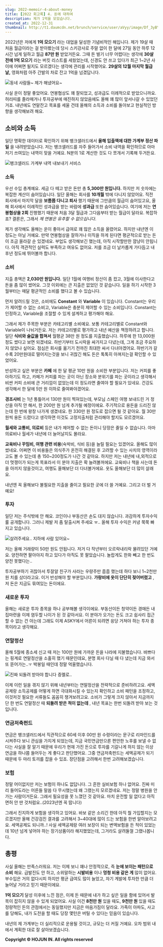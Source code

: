 ```yaml
---
slug: 2022-memoir-4-about-money
title: [2022 회고록] 4. 돈에 대하여
description: 제가 1억을 모았습니다.
created_at: 2022-12-31
thumbnail: http://t1.daumcdn.net/brunch/service/user/aVyy/image/Df_3yBYQMh3xciKKOwBGfCavQJE.jpg
---
```


2022년은 저에게 **1억 모으기** 라는 대업을 달성한 기념비적인 해입니다. 제가 19살 때 처음 월급이라는 걸 받아봤는데 당시
스키강사로 주말 없이 한 달에 27일 동안 하루 12시간 넘게 일하고 월급 **87만 원** 받았거든요. 그때 돈 벌기 너무 어렵다는 생각에
**30살 전에 1억 모으기** 라는 버킷 리스트를 세웠었는데, 신경도 안 쓰고 있다가 최근 1~2년 사이에 어쩌면 될지도 모르겠다는 생각에
관리를 시작했어요. **29살의 12월 마지막 월급날,** 영화처럼 아주 간발의 차로 잔고 1억을 넘겼답니다.

![](http://t1.daumcdn.net/brunch/service/user/aVyy/image/WFRlIXpHfpir9je3l_zEd32rosc.jpg)동네
사람들~ 제가 해냈어요~

사실 운이 정말 좋았어요. 연봉협상도 꽤 잘되었고, 성과급도 이례적으로 받았으니까요. 허리띠를 졸라매거나 투자공부에 매진하지 않았음에도 올해
꽤 많이 앞서나갈 수 있었던 거죠. 내년에도 연말잔고 목표를 세울 건데 올해의 소득과 소비를 돌아보고 현실적인 방향을 생각해보려 해요.

## 소비와 소득

일단 명확한 데이터로 확인하기 위해 뱅크샐러드에서 **올해 입출액에 대한 가계부 정산 파일** 을 내려받았습니다. 저는 뱅크샐러드를 자주
들어가서 소비 내역을 확인하므로 아마 저기 쓰여있는 내역이 맞을 거예요. N분의 1로 계산한 것도 다 쪼개서 기록해 두거든요.

![](http://t1.daumcdn.net/brunch/service/user/aVyy/image/grW6bpmIb3HyjJQW1DXOJZJDZbQ.png)뱅크샐러드
가계부 내역 내보내기 서비스

### 소득

우선 수입 총계예요. 세금 다 떼고 받은 돈만 총 **5,300만 원입니다.** 하지만 저 숫자에는 복잡한 계산이 숨어있습니다. 일단 올해는
회사를 **10개월** 밖에 다니지 않았어요. 직전 회사에서 마지막 달을 **보름쯤 다니고 퇴사** 했기 때문에 그만큼의 월급이 숨어있고요,
올해 회사에서 이례적인 성과급을 받는 바람에 **성과급** 또한 숨어있습니다. 여기에 저는 **연봉협상을 2회** 진행했기 때문에 처음 3달
월급과 그다음부터 받는 월급이 달라요. 복잡하죠? 결론은, 그래서 _제 연봉은 유추할 수 없으십니다_.

제가 생각해도 올해는 운이 좋아서 급여로 꽤 많은 소득을 올렸어요. 하지만 내년엔 이 정도는 아닐 거예요. 만약 연봉협상을 잘하거나 이직을
하게 된다면 평균적으로 받는 돈이 조금 올라갈 순 있겠네요. 부업도 생각해보긴 했는데, 아직 시작할만한 깜냥이 안됩니다. 아직 객관적인
실력도 부족하고 여유도 없어요. 저를 조금 더 날카롭게 가다듬고 내후년 정도에 뛰어볼까 합니다.

### 소비

지출 총액은 **2,030만 원입니다.** 일단 1월에 여행비 정산이 좀 컸고, 3월에 이사한다고 돈을 좀 많이 썼어요. 그것 이외에는 큰
지출은 없었던 것 같습니다. 일을 하기 시작한 3월부터는 매달 평균적인 소비를 했다고 볼 수 있습니다.

먼저 알려드릴 것은, 소비에도 **Constant** 와 **Variable** 이 있습니다. Constant는 우리가 제어할 수 없는
소비고, Variable은 충분히 제어할 수 있는 소비입니다. Constant는 인정하고, Variable을 조절할 수 있게 설계하고
평가해야 해요.

그래서 제가 주목한 부분은 카테고리별 소비예요. 보통 카테고리별로 Constant와 Variable이 나뉘거든요. 저는 카테고리별로 평가하고
내년 예산을 책정하려고 합니다. 일단 **식비와 술값을 합쳐서** 월평균 38만 원 정도를 지출했습니다. 하루에 한 13,000원 정도
썼다고 보면 되겠네요. 하반기부터 도시락을 싸가지고 다녔는데, 그게 조금 주요하지 않았나 싶어요. 점심은 회사를 옮기기 전까진 최대한 싸서
다녀야겠어요. 하반기가 갈수록 20만원대로 떨어지는것을 보니 귀찮긴 해도 돈은 톡톡히 아껴지는걸 확인할 수 있었어요.

반성하고 싶은 부분은 **카페** 에 한 달 평균 10만 원을 소비한 부분입니다. 저는 커피를 좋아하기도 하고, 카페가 커피를 파는 곳이
아닌 장소와 분위기를 파는 곳이라고 생각해서 비싼 커피 소비에 큰 거리낌이 없었는데 이 정도라면 줄여야 할 필요가 있네요. 건강도 생각해서
한 달에 5만 원 이하로 줄여봐야겠어요.

**경조사비** 는 1년 통틀어서 130만 원이 찍혀있는데, 부모님 스페인 여행 보내드린 거 정산을 아직 안 해서, 한 200만 원 넘게
추가될 예정이에요. 주기적으로 용돈을 드리진 않는데 한 번에 왕창 나가게 생겼네요. 한 330만 원 정도로 잡으면 될 것 같아요. 월 30만
원씩 용돈 드렸다고 생각하면 이것도 고정지출처럼 관리해야 할지도 모르겠어요.

**월세와 교통비, 의료비** 등은 내가 제어할 수 없는 돈이니 당장은 줄일 수 없습니다. 아마 의료비나 월세가 내년에 더 늘어날지도
몰라요.

**교육비나 꾸밈비, 여행 관련 비용**(숙박비, 식비 등)을 늘릴 필요는 있겠어요. 올해도 많이 썼네요. 어쩌면 이 비용들은 의식주가
온전히 해결된 후 고려할 수 있는 사치의 영역이라고도 볼 수 있는데 총 150~200정도가 나간 것 같아요. 하지만 저는 내년에 내,외적으로
더 멋쟁이가 되는게 목표라서 이 분야 지출은 확 늘려볼꺼에요. 교육비나 책을 사는데 돈을 아끼지 않을것이고, 여행도 올해보단 더
다녀볼거에요. 옷도 올해보단 더 많이 살래요.

내년엔 꼭 올해보다 불필요한 지출을 줄이고 필요한 곳에 더 쓸 거예요. 그리고 더 벌 거예요!

### 투자

일단 저는 주식밖에 안 해요. 코인이나 부동산은 손도 대지 않습니다. 과감하게 투자수익률 공개합니다. 그러니 제발 저 좀 탈출시켜 주세요
ㅠ.. 올해 투자 수익은 커녕 쭉쭉 빠지고 있습니다.

![](http://t1.daumcdn.net/brunch/service/user/aVyy/image/sNxLhhXqmisgqrwvPRRDQopPe00.png)살려주세요..
지하에 사람 있어요~

저는 올해 거래량이 50만 원도 안됩니다. 저거 다 작년부터 오르락내리락 물려있던 거예요. 양전하면 팔아야지 하고 있다가 아직도 못
팔았습니다. 놀랍게도 한화 빼고 한 번도 양전 못했다는..

투자공부하기 귀찮아서 투잘알 친구가 사라는 우량주만 줍줍 했는데 하다 보니 1~2천만 원 치를 샀더라고요. 이거 반성해야 할 부분입니다.
**가랑비에 옷이 단단히 젖어버렸고** , 저 돈은 지금도 묶여있는 돈이에요.

### 새로운 투자

올해는 새로운 투자 종목을 하나 공부해볼 생각이에요. 부동산이든 청약이든 경매든 내 집마련을 이제 염두할 나이가 된 것 같아서요. 이 분야가
오가는 돈도 크고 쉽사리 접근할 수 없는 건 아는데 그래도 이제 ASKY에서 어른이 되려면 응당 거쳐야 하는 투자 종목이라고 생각해요.

### 연말정산

올해 5월에 종소세 신고 때 저는 100만 원에 가까운 돈을 나라에 지불했습니다. 바쁘다는 핑계로 연말정산을 소홀히 했기 때문인데요, 분명
회사 다닐 때 다 냈는데 지금 와서 또 뜯어가는..ㅜ 박봉일 때인데 정말 억울했습니다.

![](http://t1.daumcdn.net/brunch/service/user/aVyy/image/96PuaFW6LMBUCfKlq-9EYlu5xvg.jpeg)진짜
되돌려 받아야 합니다 증멜로..

이제 이런 일을 겪지 않기 위해 내년부터는 연말정산을 전략적으로 준비하려고요. 세액공제랑 소득공제를 어떻게 하면 극대화시킬 수 있는지
확인하고 소비 패턴을 조정하고, 이것저것 필요한 서류들도 꼼꼼히 챙겨보려고요. 소비가 그렇게 크지 않아서 지금까지 단 한 번도 연말정산 때
**되돌려 받은 적이 없는데** , 내년 목표는 한번 되돌려 받아 보는 것입니다.

### 연금저축펀드

연금은 뱅크샐러드에서 직관적으로 60세 이후 00만 원 수령이라는 문구로 리마인드를 시켜주다 보니 관심을 가지게 되었는데, 지금
국민연금만으론 편안한 노후를 보낼 수 없다는 사실을 잘 알기 때문에 우리가 현재 가진 돈으로 투자를 기갈나게 하지 않는 이상 연금을 하나쯤
들어두는 게 좋다고 판단했어요. 그중 연금저축펀드는 세액공제가 되기 때문에 두 마리 토끼를 잡을 수 있죠. 장단점을 고려해서 한번
고려해보겠습니다.

### 보험

정말 어이없지만 저는 보험이 하나도 없답니다. 그 흔한 실비보험 하나 없어요. 진짜 미리 들어도라는 어른들 말씀 다 무시했는데 왜 그랬는지
모르겠네요. 저는 정말 병원을 안 가는 사람이거든요. 그래서 필요성을 못 느꼈던 것 같아요. 마치 운전할 일 없다고 아직 면허 안 딴
것처럼요..(2023년엔 꼭 땁니다)

그래서 진지하게 보험을 생각하고 있어요. 바보 같은 소리긴 한데 아직 뭘 가입할지는 모르겠지만 올해 건강검진 결과를 고려해서 3~40대에
많이 드는 보험을 한번 알아보려고요. 세액공제도 되니까..! 사실 세액공제랑 여러 보장이 되는 변액보험을 든 적이 있었는데 10년 넘게
넣어야 하는 장기상품이라 해지했었는데, 그거라도 살려둘껄 그랬나봅니다.

## 총평

사실 올해는 만족스러워요. 저는 이제 보니 꽤나 안정적으로, 즉 **눈에 보이는 패턴으로 소비** 해요. 급발진도 안 하고, 소위말하는
**시발비용** 이나 **멍청 비용 같은 게** 많이 없어요. 부수입은 거의 없다시피 하지만 평균 급여도 많이 늘었고, 자기 계발에 투자한
만큼 더 늘어날 거라고 믿기 때문이에요.

**1억 모으기** 달성 이후에 느낀 점은, 이제 돈 때문에 내가 하고 싶은 일을 함에 있어서 발목이 잡히지 않을 수 있게 되었어요. 사실
이건 **8천만 원** 있을 때도, **9천만 원** 있을 때도 정량적인 돈의 관점에서는 동일했지만 지금은 마음가짐이 달라요. 가족이
아파도, 사고를 당해도, 내가 도전을 할 때도 당장 몇턴은 버틸 수 있다는 믿음이 있습니다.

내년의 제 가계부는 더 실리적으로 운용될 것이고, 규모는 더 커질 거예요. 오차 범위 내에서 계획한 대로 잘 살아보겠습니다.

**Copyright © HOJUN IN. All rights reserved**
